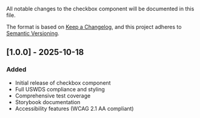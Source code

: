 
<Meta title="Forms/Checkbox/Changelog" />

All notable changes to the checkbox component will be documented in this file.

The format is based on [Keep a Changelog](https://keepachangelog.com/en/1.0.0/),
and this project adheres to [Semantic Versioning](https://semver.org/spec/v2.0.0.html).

## [1.0.0] - 2025-10-18

### Added

- Initial release of checkbox component
- Full USWDS compliance and styling
- Comprehensive test coverage
- Storybook documentation
- Accessibility features (WCAG 2.1 AA compliant)
